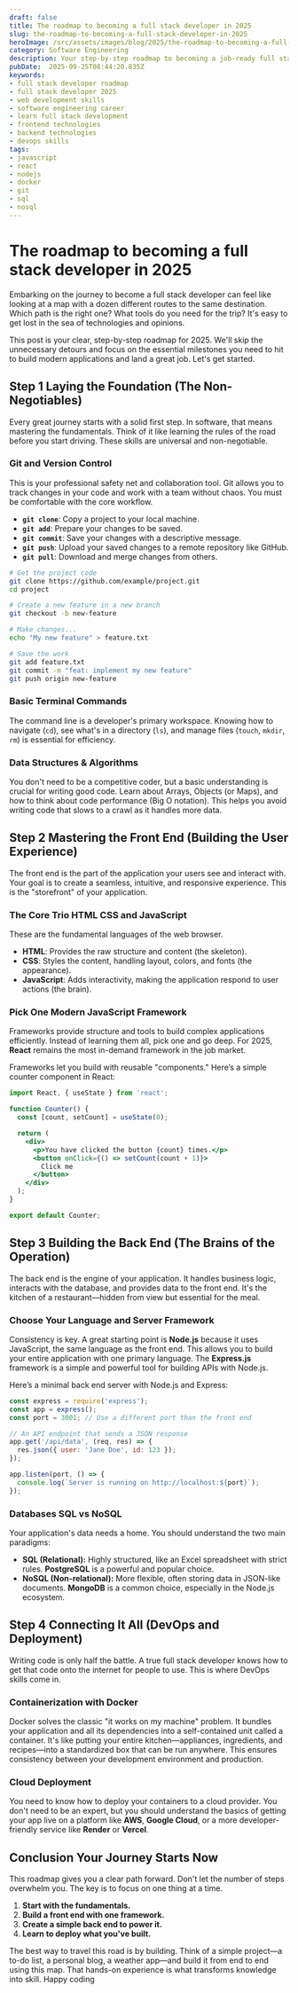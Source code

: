 ```yaml
---
draft: false
title: The roadmap to becoming a full stack developer in 2025
slug: the-roadmap-to-becoming-a-full-stack-developer-in-2025
heroImage: /src/assets/images/blog/2025/the-roadmap-to-becoming-a-full-stack-developer-in-2025.png
category: Software Engineering
description: Your step-by-step roadmap to becoming a job-ready full stack developer in 2025. This guide covers the essential frontend, backend, and DevOps skills you need to succeed in the tech industry.
pubDate:  2025-09-25T08:44:20.835Z
keywords:
- full stack developer roadmap
- full stack developer 2025
- web development skills
- software engineering career
- learn full stack development
- frontend technologies
- backend technologies
- devops skills
tags:
- javascript
- react
- nodejs
- docker
- git
- sql
- nosql
---
```


# The roadmap to becoming a full stack developer in 2025

Embarking on the journey to become a full stack developer can feel like looking at a map with a dozen different routes to the same destination. Which path is the right one? What tools do you need for the trip? It's easy to get lost in the sea of technologies and opinions.

This post is your clear, step-by-step roadmap for 2025. We'll skip the unnecessary detours and focus on the essential milestones you need to hit to build modern applications and land a great job. Let's get started.

## Step 1 Laying the Foundation (The Non-Negotiables)

Every great journey starts with a solid first step. In software, that means mastering the fundamentals. Think of it like learning the rules of the road before you start driving. These skills are universal and non-negotiable.

### Git and Version Control

This is your professional safety net and collaboration tool. Git allows you to track changes in your code and work with a team without chaos. You must be comfortable with the core workflow.

-   **`git clone`**: Copy a project to your local machine.
-   **`git add`**: Prepare your changes to be saved.
-   **`git commit`**: Save your changes with a descriptive message.
-   **`git push`**: Upload your saved changes to a remote repository like GitHub.
-   **`git pull`**: Download and merge changes from others.

```bash
# Get the project code
git clone https://github.com/example/project.git
cd project

# Create a new feature in a new branch
git checkout -b new-feature

# Make changes...
echo "My new feature" > feature.txt

# Save the work
git add feature.txt
git commit -m "feat: implement my new feature"
git push origin new-feature
```

### Basic Terminal Commands

The command line is a developer's primary workspace. Knowing how to navigate (`cd`), see what's in a directory (`ls`), and manage files (`touch`, `mkdir`, `rm`) is essential for efficiency.

### Data Structures & Algorithms

You don't need to be a competitive coder, but a basic understanding is crucial for writing good code. Learn about Arrays, Objects (or Maps), and how to think about code performance (Big O notation). This helps you avoid writing code that slows to a crawl as it handles more data.

## Step 2 Mastering the Front End (Building the User Experience)

The front end is the part of the application your users see and interact with. Your goal is to create a seamless, intuitive, and responsive experience. This is the "storefront" of your application.

### The Core Trio HTML CSS and JavaScript

These are the fundamental languages of the web browser.
- **HTML**: Provides the raw structure and content (the skeleton).
- **CSS**: Styles the content, handling layout, colors, and fonts (the appearance).
- **JavaScript**: Adds interactivity, making the application respond to user actions (the brain).

### Pick One Modern JavaScript Framework

Frameworks provide structure and tools to build complex applications efficiently. Instead of learning them all, pick one and go deep. For 2025, **React** remains the most in-demand framework in the job market.

Frameworks let you build with reusable "components." Here’s a simple counter component in React:

```jsx
import React, { useState } from 'react';

function Counter() {
  const [count, setCount] = useState(0);

  return (
    <div>
      <p>You have clicked the button {count} times.</p>
      <button onClick={() => setCount(count + 1)}>
        Click me
      </button>
    </div>
  );
}

export default Counter;
```

## Step 3 Building the Back End (The Brains of the Operation)

The back end is the engine of your application. It handles business logic, interacts with the database, and provides data to the front end. It's the kitchen of a restaurant—hidden from view but essential for the meal.

### Choose Your Language and Server Framework

Consistency is key. A great starting point is **Node.js** because it uses JavaScript, the same language as the front end. This allows you to build your entire application with one primary language. The **Express.js** framework is a simple and powerful tool for building APIs with Node.js.

Here’s a minimal back end server with Node.js and Express:

```javascript
const express = require('express');
const app = express();
const port = 3001; // Use a different port than the front end

// An API endpoint that sends a JSON response
app.get('/api/data', (req, res) => {
  res.json({ user: 'Jane Doe', id: 123 });
});

app.listen(port, () => {
  console.log(`Server is running on http://localhost:${port}`);
});
```

### Databases SQL vs NoSQL

Your application's data needs a home. You should understand the two main paradigms:
- **SQL (Relational):** Highly structured, like an Excel spreadsheet with strict rules. **PostgreSQL** is a powerful and popular choice.
- **NoSQL (Non-relational):** More flexible, often storing data in JSON-like documents. **MongoDB** is a common choice, especially in the Node.js ecosystem.

## Step 4 Connecting It All (DevOps and Deployment)

Writing code is only half the battle. A true full stack developer knows how to get that code onto the internet for people to use. This is where DevOps skills come in.

### Containerization with Docker

Docker solves the classic "it works on my machine" problem. It bundles your application and all its dependencies into a self-contained unit called a container. It's like putting your entire kitchen—appliances, ingredients, and recipes—into a standardized box that can be run anywhere. This ensures consistency between your development environment and production.

### Cloud Deployment

You need to know how to deploy your containers to a cloud provider. You don't need to be an expert, but you should understand the basics of getting your app live on a platform like **AWS**, **Google Cloud**, or a more developer-friendly service like **Render** or **Vercel**.

## Conclusion Your Journey Starts Now

This roadmap gives you a clear path forward. Don't let the number of steps overwhelm you. The key is to focus on one thing at a time.

1.  **Start with the fundamentals.**
2.  **Build a front end with one framework.**
3.  **Create a simple back end to power it.**
4.  **Learn to deploy what you've built.**

The best way to travel this road is by building. Think of a simple project—a to-do list, a personal blog, a weather app—and build it from end to end using this map. That hands-on experience is what transforms knowledge into skill. Happy coding